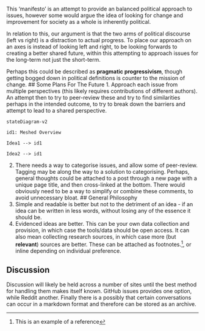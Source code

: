 This 'manifesto' is an attempt to provide an balanced political approach to issues, however some would argue the idea of looking for change and improvement for society as a whole is inherently political. 

In relation to this, our argument is that the two arms of political discourse (left vs right) is a distraction to actual progress. To place our approach on an axes is instead of looking left and right, to be looking forwards to creating a better shared future, within this attempting to approach issues for the long-term not just the short-term.

Perhaps this could be described as **pragmatic progressivism**, though getting bogged down in political definitions is counter to the mission of change.
## Some Plans For The Future
1. Approach each issue from multiple perspectives (this likely requires contributions of different authors). An attempt then to try to peer-review these and try to find similarities perhaps in the intended outcome, to try to break down the barriers and attempt to lead to a shared perspective.
```mermaid
stateDiagram-v2

id1: Meshed Overview

Idea1 --> id1

Idea2 --> id1
```
2. There needs a way to categorise issues, and allow some of peer-review. Tagging may be along the way to a solution to categorising. Perhaps, general thoughts could be attached to a post through a new page with a unique page title, and then cross-linked at the bottom. There would obviously need to be a way to simplify or combine these comments, to avoid unnecessary bloat.
## General Philosophy
1. Simple and readable is better but not to the detriment of an idea - if an idea can be written in less words, without losing any of the essence it should be. 
2. Evidenced ideas are better. This can be your own data collection and provision, in which case the tools/data should be open access. It can also mean collecting research sources, in which case more (but **relevant**) sources are better. These can be attached as footnotes.[^1], or inline depending on individual preference.

[^1]: This is an example of a reference

## Discussion
Discussion will likely be held across a number of sites until the best method for handling them makes itself known. GitHub issues provides one option, while Reddit another. Finally there is a possibly that certain conversations can occur in a markdown format and therefore can be stored as an archive.
